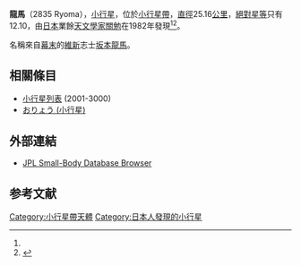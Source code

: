 {{Infobox planet 
| minorplanet = yes 
| width = 25em 
| bgcolour = #FFFFC0 
| apsis = 
| name = 龍馬<br />Ryoma
| symbol = 
| image = 
| caption = 
| discovery = yes 
| discovery_ref = 
| discoverer = [[關勉|關勉]]
| discovery_site = [[日本|日本]][[高知縣|高知縣]][[藝西村|藝西村]]
| discovered = 1982年11月20日
| designations = yes
| mp_name = 2835
| alt_names = 1982 WF
| named_after = [[坂本龍馬|坂本龍馬]]
| mp_category = 
| orbit_ref = <ref name="a">[http://ssd.jpl.nasa.gov/sbdb.cgi?sstr=2835 2835 Ryoma] {{Wayback|url=http://ssd.jpl.nasa.gov/sbdb.cgi?sstr=2835 |date=20140815004609 }}，小行星數據庫瀏覽器（JPL Small-Body Database Browser）－[[美国国家航空航天局|美国国家航空航天局]]喷气推进实验室</ref>
| epoch = 2008年5月14日
| aphelion = 2.9715682
| perihelion = 2.5206672
| semimajor = 
| eccentricity = 0.0820979
| period = 1662.1765583
| avg_speed = 
| inclination = 1.33620
| asc_node = 5.39363
| mean_anomaly = 272.61073
| arg_peri = 347.94003
| satellites = 
| physical_characteristics = yes 
| dimensions = 
| mass = 
| density = 
| surface_grav = 
| escape_velocity = 
| sidereal_day = 
| axial_tilt = 
| pole_ecliptic_lat = 
| pole_ecliptic_lon = 
| albedo = 0.0404
| temperatures= 
| temp_name1 = 
| mean_temp_1 = 
| max_temp_1 = 
| temp_name2 = 
| max_temp_2 = 
| spectral_type = 
| abs_magnitude = 12.10
}}

'''龍馬'''（2835 Ryoma），[[小行星|小行星]]，位於[[小行星帶|小行星帶]]，[[直徑|直徑]]25.16[[公里|公里]]，[[絕對星等|絕對星等]]只有12.10，由[[日本|日本]]業餘[[天文學家|天文學家]][[關勉|關勉]]在1982年發現<ref name="a" /><ref>{{cite news|title=小行星列表|url=http://cfa-www.harvard.edu/iau/lists/NumberedMPs.txt|accessdate=2013-07-08|newspaper=哈佛大学|archive-date=2008-05-17|archive-url=https://web.archive.org/web/20080517010638/http://cfa-www.harvard.edu/iau/lists/NumberedMPs.txt|dead-url=no}}</ref>。

名稱來自[[幕末|幕末]]的[[維新|維新]]志士[[坂本龍馬|坂本龍馬]]。

== 相關條目 ==
*[[小行星列表|小行星列表]] (2001-3000)
*[[おりょう_(小行星)|おりょう (小行星)]]

== 外部連結 ==
*[http://ssd.jpl.nasa.gov/sbdb.cgi?sstr=2835 JPL Small-Body Database Browser] {{Wayback|url=http://ssd.jpl.nasa.gov/sbdb.cgi?sstr=2835 |date=20140815004609 }}

==参考文献==
{{reflist}}
{{Minor Planet Number|[[小行星2834|小行星2834]]|[[小行星2836|小行星2836]]}}

[[Category:小行星帶天體|Category:小行星帶天體]]
[[Category:日本人發現的小行星|Category:日本人發現的小行星]]